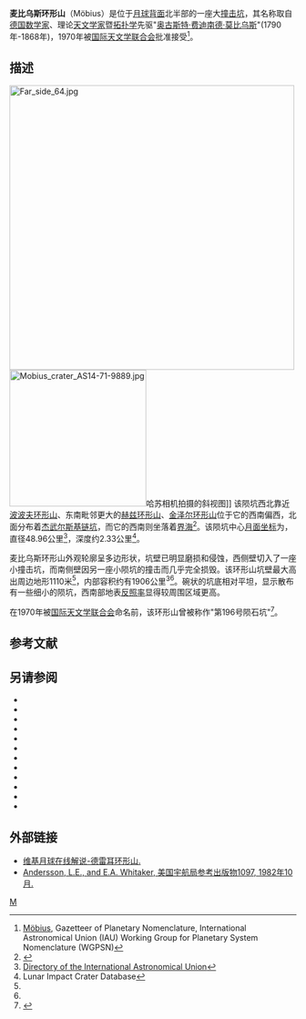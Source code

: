 {{lunar crater data|
 image=Möbius LRO WAC.jpg|240px|
 caption=[[月球勘测轨道飞行器|月球勘测轨道飞行器]]拍摄的图像|
 latitude=15.63|
 N_or_S=N|
 longitude=101.13|
 E_or_W=E|
 diameter=48.96公里|
 depth=2.33公里|
 colong=259|
 eponym=[[奥古斯特·费迪南德·莫比乌斯|奥古斯特·费·莫比乌斯]]}}

'''麦比乌斯环形山'''（Möbius）是位于[[月球背面|月球背面]]北半部的一座大[[撞击坑|撞击坑]]，其名称取自[[德国|德国]][[数学家|数学家]]、理论[[天文学家|天文学家]]暨[[拓扑学|拓扑学]]先驱"[[奥古斯特·费迪南德·莫比乌斯|奥古斯特·费迪南德·莫比乌斯]]"(1790年-1868年)，1970年被[[国际天文学联合会|国际天文学联合会]]批准接受<ref>[http://planetarynames.wr.usgs.gov/Feature/4093 Möbius], Gazetteer of Planetary Nomenclature, International Astronomical Union (IAU) Working Group for Planetary System Nomenclature (WGPSN)</ref>。

==描述== 
[[Image:Far_side_64.jpg|500px]] 
[[Image:Mobius_crater_AS14-71-9889.jpg|240px]]哈苏相机拍摄的斜视图]] 
该陨坑西北靠近[[波波夫陨石坑|波波夫环形山]]、东南毗邻更大的[[赫兹环形山|赫兹环形山]]、[[金泽尔环形山|金泽尔环形山]]位于它的西南偏西，北面分布着[[杰武尔斯基链坑|杰武尔斯基链坑]]，而它的西南则坐落着[[界海|界海]]<ref>{{Cite web |url=http://planetarynames.wr.usgs.gov/images/Lunar/lac_64_lo.pdf |title=Crater Möbius on the map LAC-64. |accessdate=2017-01-27 |archive-date=2013-02-20 |archive-url=https://web.archive.org/web/20130220184538/http://planetarynames.wr.usgs.gov/images/Lunar/lac_64_lo.pdf |dead-url=no }}</ref>。该陨坑中心[[月面坐标|月面坐标]]为{{Coord|15.63|N|101.13|E|globe:Moon|nogoogle=1|noosm=1}}，直径48.96公里<ref name="IAU">[http://planetarynames.wr.usgs.gov/Feature/1638 Directory of the International Astronomical Union]</ref>，深度约2.33公里<ref name=LICD>Lunar Impact Crater Database</ref>。

麦比乌斯环形山外观轮廓呈多边形状，坑壁已明显磨损和侵蚀，西侧壁切入了一座小撞击坑，而南侧壁因另一座小陨坑的撞击而几乎完全损毁。该环形山坑壁最大高出周边地形1110米<ref name="LICD"/>，内部容积约有1906公里<sup>3</sup><ref name="LICD"/>。碗状的坑底相对平坦，显示散布有一些细小的陨坑，西南部地表[[反照率|反照率]]显得较周围区域更高。

在1970年被[[国际天文学联合会|国际天文学联合会]]命名前，该环形山曾被称作"第196号陨石坑"<ref>{{Cite web |url=http://www.lpi.usra.edu/resources/mapcatalog/LunarFarsideCharts/LFC-1%201stEd/LFC-1%202ndEd/LFC-1A/ |title=Lunar Farside Chart (LFC-1A) |accessdate=2017-01-27 |archive-date=2017-05-10 |archive-url=https://web.archive.org/web/20170510152936/http://www.lpi.usra.edu/resources/mapcatalog/LunarFarsideCharts/LFC-1%201stEd/LFC-1%202ndEd/LFC-1A/ |dead-url=no }}</ref>。

==参考文献==
{{Reflist}}

==另请参阅==
* {{cite book
  | last1 = Andersson
  | first1 = L. E.
  | last2 = Whitaker
  | first2 = E. A.
  | authorlink2 = Ewen Whitaker
  | date = 1982
  | title = [[NASA|NASA]] Catalogue of Lunar Nomenclature
  | publisher = NASA RP-1097
  | ref = harv
  }}
* {{cite web
  | last = Blue
  | first = Jennifer
  | date = July 25, 2007
  | title = Gazetteer of Planetary Nomenclature
  | publisher = [[United_States_Geological_Survey|USGS]]
  | url = http://planetarynames.wr.usgs.gov/
  | accessdate = 2007-08-05
  | ref = harv
  | archive-date = 2019-12-05
  | archive-url = https://web.archive.org/web/20191205162958/https://planetarynames.wr.usgs.gov/
  | dead-url = no
  }}
* {{cite book
  | last1 = Bussey
  | first1 = B.
  | authorlink1 = Ben Bussey
  | last2 = Spudis
  | first2 = P.
  | authorlink2 = Paul Spudis
  | date = 2004
  | title = The Clementine Atlas of the Moon
  | publisher = Cambridge University Press
  | location = New York
  | isbn = 978-0-521-81528-4
  | ref = harv
  }}
* {{cite book
  | last1 = Cocks
  | first1 = Elijah E.
  | last2 = Cocks
  | first2 = Josiah C.
  | date = 1995
  | title = Who's Who on the Moon: A Biographical Dictionary of Lunar Nomenclature
  | url = https://archive.org/details/isbn_9780936389271
  | publisher = Tudor Publishers
  | isbn = 978-0-936389-27-1
  | ref = harv
  }}
* {{cite web
  | last = McDowell
  | first = Jonathan
  | date = July 15, 2007
  | url = http://host.planet4589.org/astro/lunar/
  | title = Lunar Nomenclature
  | publisher = Jonathan's Space Report
  | accessdate = 2007-10-24
  | ref = harv
  | archive-date = 2019-06-21
  | archive-url = https://web.archive.org/web/20190621012337/http://host.planet4589.org/astro/lunar/
  | dead-url = no
  }}
* {{cite journal| last1 = Menzel| first1 = D. H.| last2 = Minnaert| first2 = M.| last3 = Levin| first3 = B.| last4 = Dollfus| first4 = A.| last5 = Bell| first5 = B.| title = Report on Lunar Nomenclature by the Working Group of Commission 17 of the IAU| doi = 10.1007/BF00171763| journal = Space Science Reviews| volume = 12| issue = 2| pages = 136–186| year = 1971| pmid = | pmc =| bibcode = 1971SSRv...12..136M| ref = harv}}
* {{cite book
  | first = Patrick
  | last = Moore
  | authorlink = Patrick Moore
  | date = 2001
  | title = On the Moon
  | url = https://archive.org/details/patrickmooreonmo00patr
  | publisher = Sterling Publishing Co
  | isbn = 978-0-304-35469-6
  | ref = harv
  }}
* {{cite book
  | first = Fred W.
  | last = Price
  | date = 1988
  | title = The Moon Observer's Handbook
  | publisher = Cambridge University Press
  | isbn = 978-0-521-33500-3
  | ref = harv
  }}
* {{cite book
  | last = Rükl
  | first = Antonín
  | authorlink = Antonín Rükl
  | date = 1990
  | title = Atlas of the Moon
  | publisher = Kalmbach Books
  | isbn = 978-0-913135-17-4
  | ref = harv
  }}
* {{cite book
  | last = Webb
  | first = Rev. T. W.
  | authorlink = Thomas William Webb
  | date = 1962
  | title = Celestial Objects for Common Telescopes
  | url = https://archive.org/details/celestialobjects00webb
  | edition = 6th revised
  | publisher = Dover
  | isbn = 978-0-486-20917-3
  | ref = harv
  }}
* {{cite book
  | first = Ewen A.
  | last = Whitaker
  | authorlink = Ewen Whitaker
  | date = 1999
  | title = Mapping and Naming the Moon
  | publisher = Cambridge University Press
  | isbn = 978-0-521-62248-6
  | ref = harv
  }}
* {{cite book
  | first = Peter T.
  | last = Wlasuk
  | date = 2000
  | title = Observing the Moon
  | publisher = Springer
  | isbn = 978-1-85233-193-1
  | ref = harv
 }}
{{refend}}

==外部链接==
*[http://the-moon.wikispaces.com/Dreyer 维基月球在线解说-德雷耳环形山.]
*[http://planet4589.org/astro/lunar/RP-1097.pdf Andersson, L.E., and E.A. Whitaker, 美国宇航局参考出版物1097, 1982年10月.]{{Wayback|url=http://planet4589.org/astro/lunar/RP-1097.pdf |date=20141006125838 }}

[[Category:月球环形山|M]]
{{月球環形山 (L-N)}}